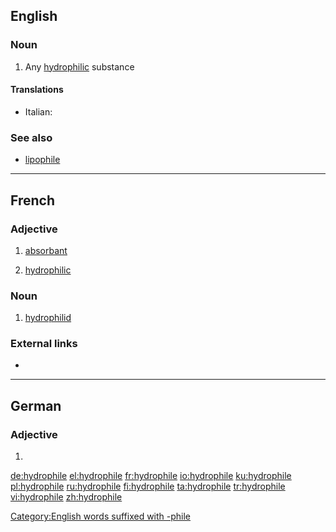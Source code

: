 ==English==

===Noun===
{{en-noun}}

# {{label|en|chemistry}} Any [[hydrophilic]] substance

====Translations====
{{trans-top|hydrophilic substance}}
* Italian: {{t+|it|idrofila|f}}
{{trans-mid}}
{{trans-bottom}}

===See also===
* [[lipophile]]

----

==French==

===Adjective===
{{fr-adj|mf}}

# [[absorbant]]
# {{label|fr|chemistry}} [[#English|hydrophilic]]

===Noun===
{{fr-noun|m}}

# {{label|fr|zoology}} [[hydrophilid]]

===External links===
* {{R:TLFi}}

----

==German==

===Adjective===
{{head|de|adjective form}}

# {{de-inflected form of|hydrophil}}

[[de:hydrophile]]
[[el:hydrophile]]
[[fr:hydrophile]]
[[io:hydrophile]]
[[ku:hydrophile]]
[[pl:hydrophile]]
[[ru:hydrophile]]
[[fi:hydrophile]]
[[ta:hydrophile]]
[[tr:hydrophile]]
[[vi:hydrophile]]
[[zh:hydrophile]]

[[Category:English words suffixed with -phile]]